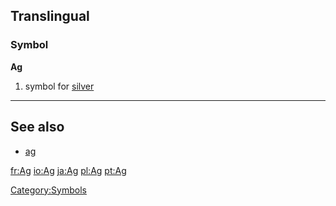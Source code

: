 ==Translingual==
===Symbol===
'''Ag'''
#{{chemistry}} symbol for [[silver]]
[[Category:Symbols]]

----
==See also==
*[[ag]]

[[fr:Ag]]
[[io:Ag]]
[[ja:Ag]]
[[pl:Ag]]
[[pt:Ag]]